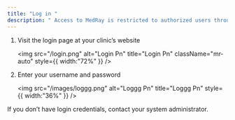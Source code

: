 ```yaml
---
title: "Log in "
description: " Access to MedRay is restricted to authorized users through secure authentication. Upon successful login, users are granted access based on their designated roles, ensuring proper management of patient information and clinical workflows within the system. "
---
```


1. Visit the login page at your clinic’s website

   <img
     src="/login.png"
     alt="Login Pn"
     title="Login Pn"
     className="mr-auto"
     style={{ width:"72%" }}
   />
2. Enter your username and password

   <img
     src="/images/loggg.png"
     alt="Loggg Pn"
     title="Loggg Pn"
     style={{ width:"36%" }}
   />

<Tip>
  If you don’t have login credentials, contact your system administrator.
</Tip>